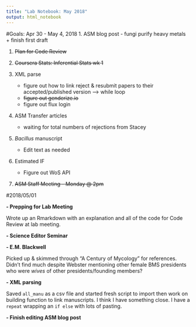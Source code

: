 ```yaml
---
title: "Lab Notebook: May 2018"
output: html_notebook
---
```

#Goals: Apr 30 - May 4, 2018
1. ASM blog post - fungi purify heavy metals
    + finish first draft

1. ~~Plan for Code Review~~

1. ~~Coursera Stats: Inferential Stats wk 1~~

1. XML parse
    + figure out how to link reject & resubmit papers to their accepted/published version --> while loop
    + ~~figure out genderize.io~~
    + figure out flux login

1. ASM Transfer articles
    + waiting for total numbers of rejections from Stacey
    
1. _Bacillus_ manuscript
    + Edit text as needed
    
1. Estimated IF
    + Figure out WoS API
    
1. ~~ASM Staff Meeting - Monday @ 2pm~~

#2018/05/01

**- Prepping for Lab Meeting**

Wrote up an Rmarkdown with an explanation and all of the code for Code Review at lab meeting. 

**- Science Editor Seminar**

**- E.M. Blackwell**

Picked up & skimmed through "A Century of Mycology" for references. Didn't find much despite Webster mentioning other female BMS presidents who were _wives_ of other presidents/founding members?

**- XML parsing**

Saved `all_manu` as a csv file and started fresh script to import then work on building function to link manuscripts. I think I have something close. I have a `repeat` wrapping an `if else` with lots of pasting. 

**- Finish editing ASM blog post**